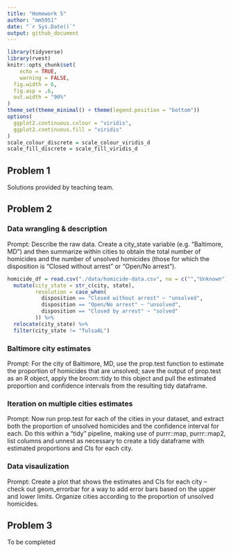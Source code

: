 ```yaml
---
title: "Homework 5"
author: "mm5951"
date: "`r Sys.Date()`"
output: github_document
---
```


```r
library(tidyverse)
library(rvest)
knitr::opts_chunk$set(
	echo = TRUE,
	warning = FALSE,
  fig.width = 6,
  fig.asp = .6,
  out.width = "90%"
)
theme_set(theme_minimal() + theme(legend.position = "bottom"))
options(
  ggplot2.continuous.colour = "viridis",
  ggplot2.continuous.fill = "viridis"
)
scale_colour_discrete = scale_colour_viridis_d
scale_fill_discrete = scale_fill_viridis_d
```

## Problem 1

Solutions provided by teaching team.


## Problem 2

### Data wrangling & description 

Prompt: Describe the raw data. Create a city_state variable (e.g. “Baltimore, MD”) and then summarize within cities to obtain the total number of homicides and the number of unsolved homicides (those for which the disposition is “Closed without arrest” or “Open/No arrest”).

```r
homicide_df = read.csv("./data/homicide-data.csv", na = c("","Unknown")) %>% 
  mutate(city_state = str_c(city, state),
         resolution = case_when(
           disposition == "Closed without arrest" ~ "unsolved",
           disposition == "Open/No arrest" ~ "unsolved",
           disposition == "Closed by arrest" ~ "solved"
         )) %>% 
  relocate(city_state) %>% 
  filter(city_state != "TulsaAL")
```


### Baltimore city estimates 

Prompt: For the city of Baltimore, MD, use the prop.test function to estimate the proportion of homicides that are unsolved; save the output of prop.test as an R object, apply the broom::tidy to this object and pull the estimated proportion and confidence intervals from the resulting tidy dataframe.

### Iteration on multiple cities estimates 

Prompt: Now run prop.test for each of the cities in your dataset, and extract both the proportion of unsolved homicides and the confidence interval for each. Do this within a “tidy” pipeline, making use of purrr::map, purrr::map2, list columns and unnest as necessary to create a tidy dataframe with estimated proportions and CIs for each city.

### Data visaulization

Prompt: Create a plot that shows the estimates and CIs for each city – check out geom_errorbar for a way to add error bars based on the upper and lower limits. Organize cities according to the proportion of unsolved homicides.




## Problem 3

To be completed